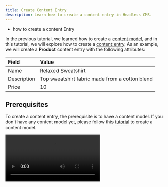 ```yaml
---
title: Create Content Entry
description: Learn how to create a content entry in Headless CMS.
---
```



<Alert type="success" title="WHAT YOU'LL LEARN">

- how to create a content Entry

</Alert>

In the previous tutorial, we learned how to create a [content model](../essentials/create-content-model), and
in this tutorial, we will explore how to create a [content entry](../essentials/glossary#content-entry). 
As an example, we will create a **Product** content entry with the following attributes:

| Field       | Value                                          |
| :-------    | :----------------------------------------------|
| Name        | Relaxed Sweatshirt                             |
| Description | Top sweatshirt fabric made from a cotton blend |
| Price       | 10                                             |

## Prerequisites
To create a content entry, the prerequisite is to have a content model.
If you don't have any content model yet, please follow this [tutorial](../essentials/create-content-model) to create a content model.

<Video src={createContentEntry} controls={true}/>

## Create Content Entry

1. From the **Side Menu**, Click **Headless CMS** > **Products**.
2. Click **+ NEW ENTRY**.

   ✔️ The New Content Entry screen opens.
3. In the **Name** textbox, type **Relaxed Sweatshirt**.
4. In the **Description** textbox, type **Top sweatshirt fabric made from a cotton blend**.
5. In the **Price** textbox, type **10**.
6. Click **SAVE & PUBLISH**.
7. Congratulations! You have created your first content entry.

## Additional Information

### Content Revision
Every time you save any content entry, a new revision is created. You can see all the content revisions in the **REVISONS** tab.
![Content Entry Revision](./assets/create-content-entry/content-entry-revision.png)